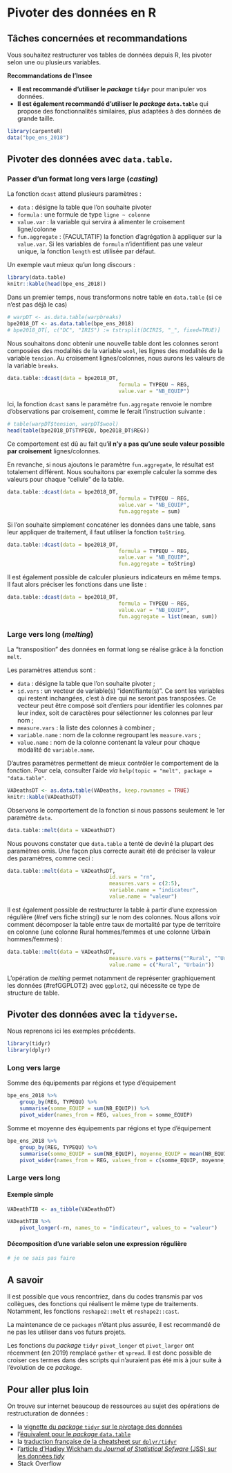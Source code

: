 # Pivoter des données en R

## Tâches concernées et recommandations

Vous souhaitez restructurer vos tables de données depuis R, les pivoter selon une ou plusieurs variables.

::: {.recommandation data-latex=""}
**Recommandations de l'Insee**

* **Il est recommandé d'utiliser le *package* `tidyr`** pour manipuler vos données. 
* **Il est également recommandé d'utiliser le *package* `data.table`** qui propose des fonctionnalités similaires, plus adaptées à des données de grande taille.
:::

<!--commGF : pas sûr que ce soit utile

## Présentation des concepts

Il est communément admis que le "nettoyage" et la préparation des données (*data cleanin*, *data munging*) représente une part importante du travail des professionnels du chiffre. On parle parfois d'un rapport "80/20" : 80% de préparation, 20% d'analyse. Parmi l'ensemble des opérations que ce champ recouvre, la restructuration des données tient une place importante. Les deux principales opérations de restructuration consistent à basculer d'un format dit **long** à un format **large**, ou inversement. On dit alors que l'on **pivote** les données, comme avec les tableaux croisés dynamiques d'`Excel ®`.

On trouve également dans la littérature les termes de *data.wrangling*, *reshaping*, *melt* (faire fondre), *cast* (jeter, lancer), *tidy / molten data*

-->

```r
library(carpenteR)
data("bpe_ens_2018")
```

## Pivoter des données avec `data.table`.

### Passer d'un format long vers large (*casting*)

La fonction `dcast` attend plusieurs paramètres :

+ `data` : désigne la table que l'on souhaite pivoter
+ `formula` : une formule de type `ligne ~ colonne`
+ `value.var` : la variable qui servira à alimenter le croisement ligne/colonne
+ `fun.aggregate` : (FACULTATIF) la fonction d'agrégation à appliquer sur la `value.var`. Si les variables de `formula` n'identifient pas une valeur unique, la fonction `length` est utilisée par défaut.

Un exemple vaut mieux qu'un long discours :

```r
library(data.table)
knitr::kable(head(bpe_ens_2018))
```

Dans un premier temps, nous transformons notre table en `data.table` (si ce n'est pas déjà le cas)

```r
# warpDT <- as.data.table(warpbreaks)
bpe2018_DT <- as.data.table(bpe_ens_2018)
# bpe2018_DT[, c("DC", "IRIS") := tstrsplit(DCIRIS, "_", fixed=TRUE)]
```

Nous souhaitons donc obtenir une nouvelle table dont les colonnes seront composées des modalités de la variable `wool`, les lignes des modalités de la variable `tension`. Au croisement lignes/colonnes, nous aurons les valeurs de la variable `breaks`.

```r
data.table::dcast(data = bpe2018_DT,
									formula = TYPEQU ~ REG,
									value.var = "NB_EQUIP")
```

Ici, la fonction `dcast` sans le paramètre `fun.aggregate` renvoie le nombre d'observations par croisement, comme le ferait l'instruction suivante :

```r
# table(warpDT$tension, warpDT$wool)
head(table(bpe2018_DT$TYPEQU, bpe2018_DT$REG))
```

Ce comportement est dû au fait qu'**il n'y a pas qu'une seule valeur possible par croisement** lignes/colonnes. 

En revanche, si nous ajoutons le paramètre `fun.aggregate`, le résultat est totalement différent. Nous souhaitons par exemple calculer la somme des valeurs pour chaque "cellule" de la table.

```r
data.table::dcast(data = bpe2018_DT,
									formula = TYPEQU ~ REG,
									value.var = "NB_EQUIP",
									fun.aggregate = sum)
```

::: {.conseil data-latex=""}
Si l'on souhaite simplement concaténer les données dans une table, sans leur appliquer de traitement, il faut utiliser la fonction `toString`.

```r
data.table::dcast(data = bpe2018_DT,
									formula = TYPEQU ~ REG,
									value.var = "NB_EQUIP",
									fun.aggregate = toString)
```
:::

Il est également possible de calculer plusieurs indicateurs en même temps. Il faut alors préciser les fonctions dans une liste :

```r
data.table::dcast(data = bpe2018_DT,
									formula = TYPEQU ~ REG,
									value.var = "NB_EQUIP",
									fun.aggregate = list(mean, sum))
```

<!--
il est également possible de passer sa propre fonction au paramètre `fun.aggregate` :

TODO : trouver un exemple pertinent de fonction

```r
data.table::dcast(data = warpDT,
									formula = tension ~ wool,
									value.var = "breaks",
									fun.aggregate = function(x) sum(x) / 2)
```

-->

### Large vers long (*melting*)

La "transposition" des données en format long se réalise grâce à la fonction `melt`.

Les paramètres attendus sont :

+ `data` : désigne la table que l'on souhaite pivoter ;
+ `id.vars` : un vecteur de variable(s) "identifiante(s)". Ce sont les variables qui restent inchangées, c'est à dire qui ne seront pas transposées. Ce vecteur peut être composé soit d'entiers pour identifier les colonnes par leur index, soit de caractères pour sélectionner les colonnes par leur nom ;
+ `measure.vars` : la liste des colonnes à combiner ;
+ `variable.name` : nom de la colonne regroupant les `measure.vars` ;
+ `value.name` : nom de la colonne contenant la valeur pour chaque modalité de `variable.name`.

D'autres paramètres permettent de mieux contrôler le comportement de la fonction. Pour cela, consulter l'aide *via* `help(topic = "melt", package = "data.table"`.

<!--
Pour illustrer cette fonction, nous utiliserons le jeu de données `VADeaths`, qui présente des taux de mortalités par genre et par type de territoire (rural / urbain). Pour les besoins de l'exemple, nous transformons préalablement ces données en objet de classe `data.table`.
-->

```r
VADeathsDT <- as.data.table(VADeaths, keep.rownames = TRUE)
knitr::kable(VADeathsDT)
```

Observons le comportement de la fonction si nous passons seulement le 1er paramètre `data`.

```r
data.table::melt(data = VADeathsDT)
```

Nous pouvons constater que `data.table` a tenté de deviné la plupart des paramètres omis. Une façon plus correcte aurait été de préciser la valeur des paramètres, comme ceci :

```r
data.table::melt(data = VADeathsDT,
								 id.vars = "rn",
								 measures.vars = c(2:5),
								 variable.name = "indicateur",
								 value.name = "valeur")
```

Il est également possible de restructurer la table à partir d'une expression régulière (#ref vers fiche stringi) sur le nom des colonnes. Nous allons voir comment décomposer la table entre taux de mortalité par type de territoire en colonne (une colonne Rural hommes/femmes et une colonne Urbain hommes/femmes) :

```r
data.table::melt(data = VADeathsDT,
								 measure.vars = patterns("^Rural", "^Urban"),
								 value.name = c("Rural", "Urbain"))
```

::: {.conseil data-latex=""}
L'opération de *melting* permet notamment de représenter graphiquement les données (#refGGPLOT2) avec `ggplot2`, qui nécessite ce type de structure de table.
:::

## Pivoter des données avec la `tidyverse`.

Nous reprenons ici les exemples précédents.

```r
library(tidyr)
library(dplyr)
```

### Long vers large

Somme des équipements par régions et type d'équipement

```r
bpe_ens_2018 %>%
	group_by(REG, TYPEQU) %>%
	summarise(somme_EQUIP = sum(NB_EQUIP)) %>%
	pivot_wider(names_from = REG, values_from = somme_EQUIP)

```

Somme et moyenne des équipements par régions et type d'équipement

```r
bpe_ens_2018 %>%
	group_by(REG, TYPEQU) %>%
	summarise(somme_EQUIP = sum(NB_EQUIP), moyenne_EQUIP = mean(NB_EQUIP)) %>%
	pivot_wider(names_from = REG, values_from = c(somme_EQUIP, moyenne_EQUIP))
```

### Large vers long

#### Exemple simple

```r
VADeathTIB <- as_tibble(VADeathsDT)

VADeathTIB %>%
	pivot_longer(-rn, names_to = "indicateur", values_to = "valeur")

```

#### Décomposition d'une variable selon une expression régulière

```r
# je ne sais pas faire
```


## A savoir

Il est possible que vous rencontriez, dans du codes transmis par vos collègues, des fonctions qui réalisent le même type de traitements. Notamment, les fonctions `reshape2::melt` et `reshape2::cast`.

La maintenance de ce `packages` n'étant plus assurée, il est recommandé de ne pas les utiliser dans vos futurs projets.

<!--commGF : pas sur qu'il est judicieux de donner un conseil qui peut causer des pb
Dans la mesure du possible, il serait souhaitable de les remplacer par celles présentées dans cette fiche (attention toutefois de ne pas briser des chaines de traitement).
-->

Les fonctions du *package* `tidyr` `pivot_longer` et `pivot_larger` ont récemment (en 2019) remplacé `gather` et `spread`. Il est donc possible de croiser ces termes dans des scripts qui n'auraient pas été mis à jour suite à l'évolution de ce *package*.

<!--
Le langage SQL permet également de réaliser ces opérations, notamment grâce à l'instruction `GROUP BY`. Enfin, le *package* `rpivotTable` permet de réaliser ce type de traitement de façon interactive en *drag and drop* avec la souris.
-->

## Pour aller plus loin {#RessourcesPIVOT}

On trouve sur internet beaucoup de ressources au sujet des opérations de restructuration de données :

* la [vignette du *package* `tidyr` sur le pivotage des données](https://cran.r-project.org/web/packages/tidyr/vignettes/pivot.html)
* l'[équivalent pour le *package* `data.table`](https://cran.r-project.org/web/packages/data.table/vignettes/datatable-reshape.html)
* la [traduction française de la cheatsheet sur `dplyr/tidyr`](https://github.com/rstudio/cheatsheets/raw/master/translations/french/data-wrangling-french.pdf)
* l'[article d'Hadley Wickham du *Journal of Statistical Sofware* (JSS) sur les données *tidy*](https://www.jstatsoft.org/article/view/v059i10)
* Stack Overflow


